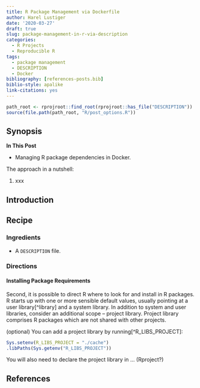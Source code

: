 ```yaml
---
title: R Package Management via Dockerfile
author: Harel Lustiger
date: '2020-03-27'
draft: true
slug: package-management-in-r-via-description
categories:
  - R Projects
  - Reproducible R
tags:
  - package management
  - DESCRIPTION
  - Docker
bibliography: [references-posts.bib]
biblio-style: apalike
link-citations: yes  
---
```


```r
path_root <- rprojroot::find_root(rprojroot::has_file("DESCRIPTION"))
source(file.path(path_root, "R/post_options.R"))
```

## Synopsis

**In This Post**

* Managing R package dependencies in Docker.

The approach in a nutshell:

1. xxx

## Introduction

## Recipe

### Ingredients

* A `DESCRIPTION` file.

### Directions

#### Installing Package Requirements

Second, it is possible to direct R where to look for and install in R packages.
R starts up with one or more sensible default values, usually pointing at a user
library[^library] and a system library. In addition to system and user
libraries, consider an additional scope – project library. Project library
comprises R packages which are not shared with other projects.

(optional) You can add a project library by running[^R_LIBS_PROJECT]:

```r
Sys.setenv(R_LIBS_PROJECT = "./cache")
.libPaths(Sys.getenv("R_LIBS_PROJECT"))
```

You will also need to declare the project library in ... (Rproject?)

## References

